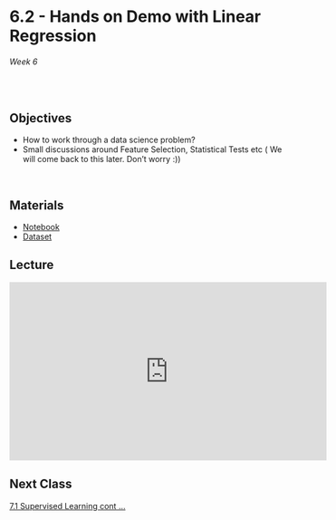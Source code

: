 # 6.2 - Hands on Demo with Linear Regression

######  Week 6 
<br>

## Objectives 

* How to work through a data science problem?
* Small discussions around Feature Selection, Statistical Tests etc ( We will come back to this later. Don't worry :))


<br>

## Materials

* [Notebook](Notebook.ipynb)
* [Dataset](https://www.kaggle.com/datasets/ashydv/advertising-dataset)


## Lecture

<iframe width="560" height="315" src="https://www.youtube.com/embed/JLGMCKhUpcc" title="YouTube video player" frameborder="0" allow="accelerometer; autoplay; clipboard-write; encrypted-media; gyroscope; picture-in-picture; web-share" allowfullscreen></iframe>

## Next Class 

[7.1 Supervised Learning cont ...](../../Week_7/1/home.qmd)
